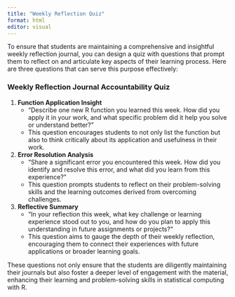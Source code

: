 ```yaml
---
title: "Weekly Reflection Quiz"
format: html
editor: visual
---
```


To ensure that students are maintaining a comprehensive and insightful weekly reflection journal, you can design a quiz with questions that prompt them to reflect on and articulate key aspects of their learning process. Here are three questions that can serve this purpose effectively:

### Weekly Reflection Journal Accountability Quiz

1.  **Function Application Insight**
    -   "Describe one new R function you learned this week. How did you apply it in your work, and what specific problem did it help you solve or understand better?"
    -   This question encourages students to not only list the function but also to think critically about its application and usefulness in their work.
2.  **Error Resolution Analysis**
    -   "Share a significant error you encountered this week. How did you identify and resolve this error, and what did you learn from this experience?"
    -   This question prompts students to reflect on their problem-solving skills and the learning outcomes derived from overcoming challenges.
3.  **Reflective Summary**
    -   "In your reflection this week, what key challenge or learning experience stood out to you, and how do you plan to apply this understanding in future assignments or projects?"
    -   This question aims to gauge the depth of their weekly reflection, encouraging them to connect their experiences with future applications or broader learning goals.

These questions not only ensure that the students are diligently maintaining their journals but also foster a deeper level of engagement with the material, enhancing their learning and problem-solving skills in statistical computing with R.
